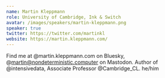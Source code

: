 ```yaml
---
name: Martin Kleppmann
role: University of Cambridge, Ink & Switch
avatar: /images/speakers/martin-kleppmann.png
speaker: true
twitter: https://twitter.com/martinkl
website: https://martin.kleppmann.com/
---
```


Find me at @martin.kleppmann.com on Bluesky, @martin@nondeterministic.computer on Mastodon. Author of @intensivedata, Associate Professor @Cambridge_CL. he/him
